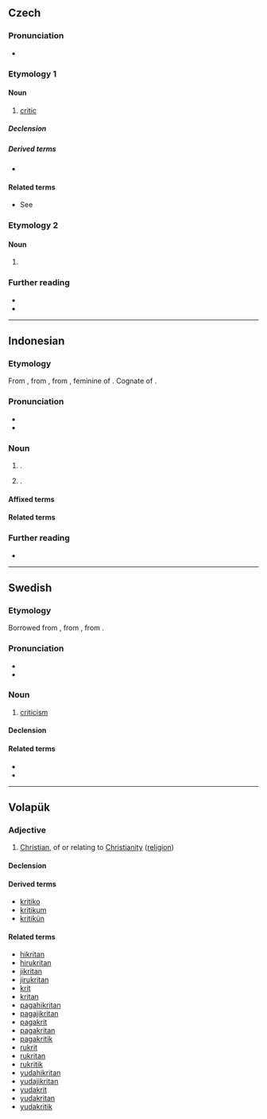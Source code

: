 {{also|Kritik}}
==Czech==

===Pronunciation===
* {{IPA|cs|/krɪtɪk/}}

===Etymology 1===

====Noun====
{{cs-noun|g=m-an|f=kritička}}

# [[critic]]

=====Declension=====
{{cs-decl-noun
|kritik|kritika|[[kritikovi]], [[kritiku]]|kritika|kritiku|[[kritikovi]], [[kritiku]]|kritikem
|[[kritici]], [[kritikové]]|kritiků|kritikům|kritiky|[[kritici]], [[kritikové]]|kriticích|kritiky
}}

=====Derived terms=====
* {{l|cs|kritička}}

====Related terms====
* See {{l|cs|krize}}

===Etymology 2===
{{nonlemma}}

====Noun====
{{cs-noun form}}

# {{inflection of|cs|kritika||gen|p}}

===Further reading===
* {{R:PSJC}}
* {{R:SSJC}}

----

==Indonesian==

===Etymology===
From {{bor|id|nl|kritiek}}, from {{der|id|fr|critique}}, from {{der|id|NL.|critica|t=critique}}, feminine of {{m|la|criticus|t=critical}}. Cognate of {{cog|af|kritiek}}.

===Pronunciation===
* {{IPA|id|[ˈkritɪk]}}
* {{hyphenation|id|kri|tik}}

===Noun===
{{id-noun|head=|pl=kritik-kritik}}
# {{l|en|criticism}}.
# {{l|en|critique}}.

====Affixed terms====
{{der4|id|
| kritikan
| mengkritik
| pengkritik
|}}

====Related terms====
{{rel4|id|
| krisis
| kriteria
| kritis
| kritisi
| kritikal
| kritikus
|}}

===Further reading===
* {{R:KBBI Daring}}

----

==Swedish==

===Etymology===
Borrowed from {{bor|sv|fr|critique}}, from {{der|sv|la|criticus}}, from {{der|sv|grc|κριτικός}}.

===Pronunciation===
* {{audio|sv|Sv-kritik.ogg|Audio}}
* {{rhymes|sv|iːk}}

===Noun===
{{sv-noun|c|-}}

# [[criticism]]

====Declension====
{{sv-noun-unc-irreg-c|2=kritiken}}

====Related terms====
* {{l|sv|kritiker}}
* {{l|sv|kritisera}}

----

==Volapük==

===Adjective===
{{head|vo|adjective}}

# [[Christian]], of or relating to [[Christianity]] ([[religion]])

====Declension====
{{vo-decl-adj}}

====Derived terms====
* [[kritiko]]
* [[kritikum]]
* [[kritikün]]

====Related terms====
* [[hikritan]]
* [[hirukritan]]
* [[jikritan]]
* [[jirukritan]]
* [[krit]]
* [[kritan]]
* [[pagahikritan]]
* [[pagajikritan]]
* [[pagakrit]]
* [[pagakritan]]
* [[pagakritik]]
* [[rukrit]]
* [[rukritan]]
* [[rukritik]]
* [[yudahikritan]]
* [[yudajikritan]]
* [[yudakrit]]
* [[yudakritan]]
* [[yudakritik]]